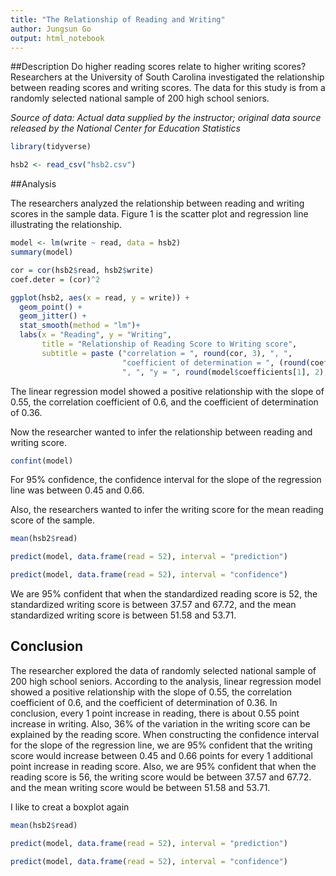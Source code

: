 ```yaml
---
title: "The Relationship of Reading and Writing"
author: Jungsun Go
output: html_notebook
---
```


##Description
Do higher reading scores relate to higher writing scores? Researchers at the University of South Carolina investigated the relationship between reading scores and writing scores. The data for this study is from a randomly selected national sample of 200 high school seniors.  

*Source of data: Actual data supplied by the instructor; original data source released by the National Center for Education Statistics*

```r
library(tidyverse)

hsb2 <- read_csv("hsb2.csv")

```

##Analysis

The researchers analyzed the relationship between reading and writing scores in the sample data. Figure 1 is the scatter plot and regression line illustrating the relationship. 

```r

model <- lm(write ~ read, data = hsb2)
summary(model)

cor = cor(hsb2$read, hsb2$write)
coef.deter = (cor)^2

ggplot(hsb2, aes(x = read, y = write)) +
  geom_point() +
  geom_jitter() +
  stat_smooth(method = "lm")+
  labs(x = "Reading", y = "Writing",
       title = "Relationship of Reading Score to Writing score", 
       subtitle = paste ("correlation = ", round(cor, 3), ", ",
                         "coefficient of determination = ", (round(coef.deter, 3)),
                         ", ", "y = ", round(model$coefficients[1], 2), "+", round(model$coefficients[2], 2), "* x"))

```

The linear regression model showed a positive relationship with the slope of 0.55, the correlation coefficient of 0.6, and the coefficient of determination of 0.36. 

Now the researcher wanted to infer the relationship between reading and writing score. 

```r

confint(model)

```

For 95% confidence, the confidence interval for the slope of the regression line was between 0.45 and 0.66. 

Also, the researchers wanted to infer the writing score for the mean reading score of the sample. 

```r

mean(hsb2$read)

predict(model, data.frame(read = 52), interval = "prediction")

predict(model, data.frame(read = 52), interval = "confidence")

```

We are 95% confident that when the standardized reading score is 52, the standardized writing score is between 37.57 and 67.72, and the mean standardized writing score is between 51.58 and 53.71.

## Conclusion

The researcher explored the data of randomly selected national sample of 200 high school seniors. According to the analysis, linear regression model showed a positive relationship with the slope of 0.55, the correlation coefficient of 0.6, and the coefficient of determination of 0.36. In conclusion, every 1 point increase in reading, there is about 0.55 point increase in writing. Also, 36% of the variation in the writing score can be explained by the reading score. When constructing the confidence interval for the slope of the regression line, we are 95% confident that the writing score would increase between 0.45 and 0.66 points for every 1 additional point increase in reading score. Also, we are 95% confident that when the reading score is 56, the writing score would be between 37.57 and 67.72. and the mean writing score would be between 51.58 and 53.71.

I like to creat a boxplot again
```r

mean(hsb2$read)

predict(model, data.frame(read = 52), interval = "prediction")

predict(model, data.frame(read = 52), interval = "confidence")

```
